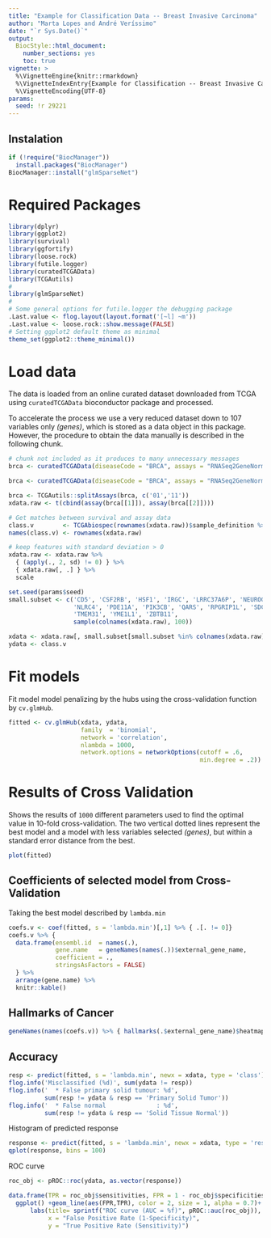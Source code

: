```yaml
---
title: "Example for Classification Data -- Breast Invasive Carcinoma"
author: "Marta Lopes and André Veríssimo"
date: "`r Sys.Date()`"
output: 
  BiocStyle::html_document:
    number_sections: yes
    toc: true
vignette: >
  %\VignetteEngine{knitr::rmarkdown}
  %\VignetteIndexEntry{Example for Classification -- Breast Invasive Carcinoma}
  %\VignetteEncoding{UTF-8}
params:
  seed: !r 29221
--- 
```


## Instalation

```r
if (!require("BiocManager"))
  install.packages("BiocManager")
BiocManager::install("glmSparseNet")
```

# Required Packages

```r
library(dplyr)
library(ggplot2)
library(survival)
library(ggfortify)
library(loose.rock)
library(futile.logger)
library(curatedTCGAData)
library(TCGAutils)
#
library(glmSparseNet)
#
# Some general options for futile.logger the debugging package
.Last.value <- flog.layout(layout.format('[~l] ~m'))
.Last.value <- loose.rock::show.message(FALSE)
# Setting ggplot2 default theme as minimal
theme_set(ggplot2::theme_minimal())
```

# Load data

The data is loaded from an online curated dataset downloaded from TCGA using 
`curatedTCGAData` bioconductor package and processed.

To accelerate the process we use a very reduced dataset down to 107 variables 
only *(genes)*, which is stored as a data object in this package. However, the 
procedure to obtain the data manually is described in the following chunk.

```r
# chunk not included as it produces to many unnecessary messages
brca <- curatedTCGAData(diseaseCode = "BRCA", assays = "RNASeq2GeneNorm", FALSE)
```

```r
brca <- curatedTCGAData(diseaseCode = "BRCA", assays = "RNASeq2GeneNorm", FALSE)
```

```r
brca <- TCGAutils::splitAssays(brca, c('01','11'))
xdata.raw <- t(cbind(assay(brca[[1]]), assay(brca[[2]])))

# Get matches between survival and assay data
class.v        <- TCGAbiospec(rownames(xdata.raw))$sample_definition %>% factor
names(class.v) <- rownames(xdata.raw)

# keep features with standard deviation > 0
xdata.raw <- xdata.raw %>% 
  { (apply(., 2, sd) != 0) } %>% 
  { xdata.raw[, .] } %>%
  scale

set.seed(params$seed)
small.subset <- c('CD5', 'CSF2RB', 'HSF1', 'IRGC', 'LRRC37A6P', 'NEUROG2', 
                  'NLRC4', 'PDE11A', 'PIK3CB', 'QARS', 'RPGRIP1L', 'SDC1', 
                  'TMEM31', 'YME1L1', 'ZBTB11', 
                  sample(colnames(xdata.raw), 100))

xdata <- xdata.raw[, small.subset[small.subset %in% colnames(xdata.raw)]]
ydata <- class.v
```

# Fit models

Fit model model penalizing by the hubs using the cross-validation function by 
`cv.glmHub`.

```r
fitted <- cv.glmHub(xdata, ydata, 
                    family  = 'binomial',
                    network = 'correlation', 
                    nlambda = 1000,
                    network.options = networkOptions(cutoff = .6, 
                                                     min.degree = .2))
```

# Results of Cross Validation

Shows the results of `1000` different parameters used to find the optimal value 
in 10-fold cross-validation. The two vertical dotted lines represent the best 
model and a model with less variables selected *(genes)*, but within a standard 
error distance from the best.

```r
plot(fitted)
```

## Coefficients of selected model from Cross-Validation

Taking the best model described by `lambda.min`

```r
coefs.v <- coef(fitted, s = 'lambda.min')[,1] %>% { .[. != 0]}
coefs.v %>% { 
  data.frame(ensembl.id  = names(.), 
             gene.name   = geneNames(names(.))$external_gene_name, 
             coefficient = .,
             stringsAsFactors = FALSE)
  } %>%
  arrange(gene.name) %>%
  knitr::kable()
```

## Hallmarks of Cancer

```r
geneNames(names(coefs.v)) %>% { hallmarks(.$external_gene_name)$heatmap }
```

## Accuracy

```r
resp <- predict(fitted, s = 'lambda.min', newx = xdata, type = 'class')
flog.info('Misclassified (%d)', sum(ydata != resp))
flog.info('  * False primary solid tumour: %d', 
          sum(resp != ydata & resp == 'Primary Solid Tumor'))
flog.info('  * False normal              : %d', 
          sum(resp != ydata & resp == 'Solid Tissue Normal'))
```

Histogram of predicted response

```r
response <- predict(fitted, s = 'lambda.min', newx = xdata, type = 'response')
qplot(response, bins = 100)
```

ROC curve

```r
roc_obj <- pROC::roc(ydata, as.vector(response))

data.frame(TPR = roc_obj$sensitivities, FPR = 1 - roc_obj$specificities) %>%
  ggplot() +geom_line(aes(FPR,TPR), color = 2, size = 1, alpha = 0.7)+
      labs(title= sprintf("ROC curve (AUC = %f)", pROC::auc(roc_obj)), 
           x = "False Positive Rate (1-Specificity)", 
           y = "True Positive Rate (Sensitivity)")
```

